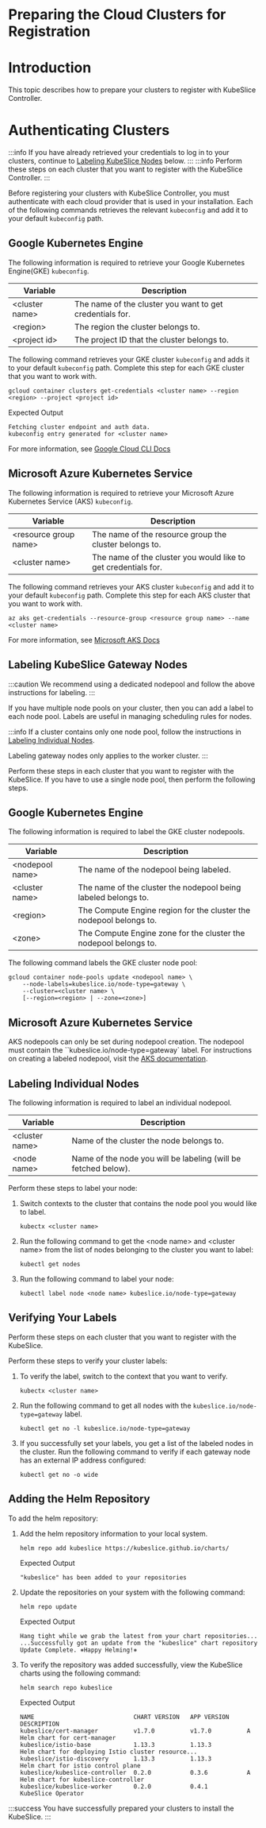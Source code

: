 # Preparing the Cloud Clusters for Registration

# Introduction

This topic describes how to prepare your clusters to register with KubeSlice Controller.

# Authenticating Clusters 

:::info
If you have already retrieved your credentials to log in to your clusters, continue to [Labeling KubeSlice Nodes](#labeling-kubeslice-gateway-nodes)
below.
:::
:::info 
Perform these steps on each cluster that you want to register with the KubeSlice Controller.
:::

Before registering your clusters with KubeSlice Controller, you must
authenticate with each cloud provider that is used in your
installation. Each of the following commands retrieves the relevant
`kubeconfig` and add it to your default `kubeconfig` path.

## Google Kubernetes Engine
The following information is required to retrieve your Google Kubernetes
Engine(GKE) `kubeconfig`.

| **Variable**  |     **Description** |
|-----|----|
|<cluster name\>  | The name of the cluster you want to get credentials for.|
|  <region\>       |  The region the cluster belongs to.|
| <project id\>    | The project ID that the cluster belongs to.|
 

The following command retrieves your GKE cluster `kubeconfig` and adds
it to your default `kubeconfig` path. Complete this step for each GKE
cluster that you want to work with.

``` 
gcloud container clusters get-credentials <cluster name> --region <region> --project <project id>
```

Expected Output

``` 
Fetching cluster endpoint and auth data.
kubeconfig entry generated for <cluster name>
```

For more information, see [Google Cloud CLI Docs](https://cloud.google.com/sdk/gcloud/reference/container/clusters/get-credentials)

## Microsoft Azure Kubernetes Service 
The following information is required to retrieve your Microsoft Azure
Kubernetes Service (AKS) `kubeconfig`.

| **Variable**      |        **Description** |
|-----|-----|
| <resource group name\> |  The name of the resource group the cluster belongs to.
  <cluster name\>         | The name of the cluster you would like to get credentials for.|

The following command retrieves your AKS cluster `kubeconfig` and add it to your default `kubeconfig` path. Complete this step for each
AKS cluster that you want to work with.

``` 
az aks get-credentials --resource-group <resource group name> --name <cluster name>
```
For more information, see [Microsoft AKS Docs](https://docs.microsoft.com/en-us/cli/azure/aks?view=azure-cli-latest#az-aks-get-credentials)

## Labeling KubeSlice Gateway Nodes

:::caution
We recommend using a dedicated nodepool and follow the above instructions for labeling.
:::

If you have multiple node pools on your cluster, then you can add a
label to each node pool. Labels are useful in managing scheduling rules
for nodes.

:::info
If a cluster contains only one node pool, follow the instructions in [Labeling Individual Nodes](#labeling-individual-nodes).

Labeling gateway nodes only applies to the worker cluster.
:::

Perform these steps in each cluster that you want to register with the KubeSlice. If you have to use a single node pool, then perform the
following steps.

## Google Kubernetes Engine
The following information is required to label the GKE cluster nodepools.

|**Variable** |       **Description** |
|-----|----|
|<nodepool name\>|   The name of the nodepool being labeled.|
|<cluster name\>  |  The name of the cluster the nodepool being labeled belongs to.|
|  <region\>      |    The Compute Engine region for the cluster the nodepool belongs to.|
|  <zone\>         |   The Compute Engine zone for the cluster the nodepool belongs to.|
 
The following command labels the GKE cluster node
pool: 

``` 
gcloud container node-pools update <nodepool name> \
    --node-labels=kubeslice.io/node-type=gateway \
    --cluster=<cluster name> \
    [--region=<region> | --zone=<zone>]
```

## Microsoft Azure Kubernetes Service
AKS nodepools can only be set during nodepool creation. The nodepool
must contain the ``kubeslice.io/node-type=gateway` label. For instructions on creating
a labeled nodepool, visit the [AKS documentation](https://docs.microsoft.com/en-us/azure/aks/use-multiple-node-pools#setting-nodepool-labels).

## Labeling Individual Nodes

The following information is required to label an individual nodepool.

|**Variable**  |     **Description** |
|------|-----|
|<cluster name\> |  Name of the cluster the node belongs to.|
|<node name\> |     Name of the node you will be labeling (will be fetched below).

Perform these steps to label your node:

1. Switch contexts to the cluster that contains the node pool you would
    like to label.
    ```
    kubectx <cluster name>
    ```
    
2.  Run the following command to get the <node name\> and <cluster
    name\> from the list of nodes belonging to the cluster you want to
    label:
    ``` 
    kubectl get nodes
    ```
    
3.  Run the following command to label your node:
    
    ```
    kubectl label node <node name> kubeslice.io/node-type=gateway
    ```

## Verifying Your Labels
Perform these steps on each cluster that you want to register with the KubeSlice.

Perform these steps to verify your cluster labels:

1.  To verify the label, switch to the context that you want to verify.
    
    ``` 
    kubectx <cluster name>
    ```
    
2.  Run the following command to get all nodes with the `kubeslice.io/node-type=gateway` label.

    ```
    kubectl get no -l kubeslice.io/node-type=gateway
    ```
    
3.  If you successfully set your labels, you  get a list of the labeled nodes in the cluster. Run the following command to verify if
    each gateway node has an external IP address configured:

    ```
    kubectl get no -o wide
    ```
  
## Adding the Helm Repository

To add the helm repository:

1. Add the helm repository information to your local system.

   ```
   helm repo add kubeslice https://kubeslice.github.io/charts/
   ```

   Expected Output

   ``` 
   "kubeslice" has been added to your repositories
   ```

2. Update the repositories on your system with the following command:

   ``` 
   helm repo update
   ```

   Expected Output

   ``` 
   Hang tight while we grab the latest from your chart repositories...
   ...Successfully got an update from the "kubeslice" chart repository
   Update Complete. ⎈Happy Helming!⎈
   ```

3. To verify the repository was added successfully, view the KubeSlice
charts using the following command:

   ``` 
   helm search repo kubeslice
   ```

   Expected Output

   ```
   NAME                            CHART VERSION   APP VERSION     DESCRIPTION                                       
   kubeslice/cert-manager          v1.7.0          v1.7.0          A Helm chart for cert-manager                     
   kubeslice/istio-base            1.13.3          1.13.3          Helm chart for deploying Istio cluster resource...
   kubeslice/istio-discovery       1.13.3          1.13.3          Helm chart for istio control plane                
   kubeslice/kubeslice-controller  0.2.0           0.3.6           A Helm chart for kubeslice-controller             
   kubeslice/kubeslice-worker      0.2.0           0.4.1           KubeSlice Operator
   ```
 
:::success
You have successfully prepared your clusters to install the KubeSlice.
:::